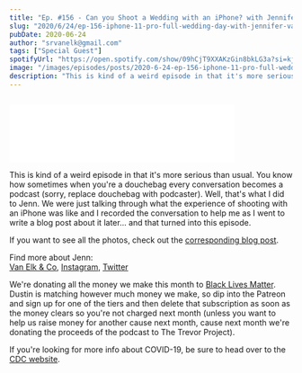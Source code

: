 ```yaml
---
title: "Ep. #156 - Can you Shoot a Wedding with an iPhone? with Jennifer Van Elk"
slug: "2020/6/24/ep-156-iphone-11-pro-full-wedding-day-with-jennifer-van-elk"
pubDate: 2020-06-24
author: "srvanelk@gmail.com"
tags: ["Special Guest"]
spotifyUrl: "https://open.spotify.com/show/09hCjT9XXAKzGin8bkLG3a?si=kjRZvQ1JTb6Ov3HVzSSlWA"
image: "/images/episodes/posts/2020-6-24-ep-156-iphone-11-pro-full-wedding-day-with-jennifer-van-elk/IMG_0342.webp"
description: "This is kind of a weird episode in that it's more serious than usual. You know how sometimes when you're a douchebag every conversation becomes a podcast (sorry, replace douchebag with podcaster). Well, that's what I did to Jenn. We were just talking through what the experience of shooting with an iPhone was like and I recorded the conversation to help me as I went to write a blog post about it later... and that turned into this episode."
---
```


<figure>
  <img src="/images/episodes/posts/2020-6-24-ep-156-iphone-11-pro-full-wedding-day-with-jennifer-van-elk/IMG_0342.webp" alt="" />
</figure>
<iframe class="embedly-embed" src="//cdn.embedly.com/widgets/media.html?src=https%3A%2F%2Fanchor.fm%2Fweddingphotohangover%2Fembed%2Fepisodes%2FEp--156---iPhone-11-Pro-Full-Wedding-Day-with-Jennifer-Van-Elk-efsjms&display_name=Anchor+FM+Inc.&url=https%3A%2F%2Fanchor.fm%2Fweddingphotohangover%2Fepisodes%2FEp--156---iPhone-11-Pro-Full-Wedding-Day-with-Jennifer-Van-Elk-efsjms&image=https%3A%2F%2Fd3t3ozftmdmh3i.cloudfront.net%2Fproduction%2Fpodcast_uploaded_episode400%2F805714%2F805714-1593033882176-e71baa7968124.jpg&key=61d05c9d54e8455ea7a9677c366be814&type=text%2Fhtml&schema=anchor&wmode=opaque" width="400" height="102" scrolling="no" title="Anchor FM Inc. embed" frameborder="0" allow="autoplay; fullscreen" allowfullscreen="true"></iframe>

This is kind of a weird episode in that it's more serious than usual. You know how sometimes when you're a douchebag every conversation becomes a podcast (sorry, replace douchebag with podcaster). Well, that's what I did to Jenn. We were just talking through what the experience of shooting with an iPhone was like and I recorded the conversation to help me as I went to write a blog post about it later... and that turned into this episode.

If you want to see all the photos, check out the [corresponding blog post](https://jennifervanelk.com/iphone-11-pro-wedding-full-day-from-getting-ready-till-night-shots/).

Find more about Jenn:  
[Van Elk & Co](http://vanelk.co/), [Instagram](https://www.instagram.com/jennvanelk/), [Twitter](https://twitter.com/jennvanelkphoto)

We're donating all the money we make this month to [Black Lives Matter](https://blacklivesmatter.com/). Dustin is matching however much money we make, so dip into the Patreon and sign up for one of the tiers and then delete that subscription as soon as the money clears so you're not charged next month (unless you want to help us raise money for another cause next month, cause next month we're donating the proceeds of the podcast to The Trevor Project).

If you're looking for more info about COVID-19, be sure to head over to the [CDC website](https://www.cdc.gov/coronavirus/2019-ncov/index.html).
